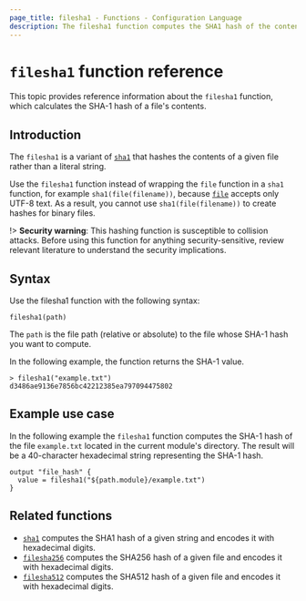 ```yaml
---
page_title: filesha1 - Functions - Configuration Language
description: The filesha1 function computes the SHA1 hash of the contents of a given file and encodes it as hex.
---
```


# `filesha1` function reference
This topic provides reference information about the `filesha1` function, which calculates the SHA-1 hash of a file's contents. 

## Introduction

The `filesha1` is a variant of [`sha1`](/terraform/language/functions/sha1) that hashes the contents of a given file rather than a literal string. 

Use the `filesha1` function instead of wrapping the `file` function in a `sha1` function, for example `sha1(file(filename))`, because [`file`](/terraform/language/functions/file) accepts only UTF-8 text. As a result, you cannot use `sha1(file(filename))`  to create hashes for binary files.

!> **Security warning**: This hashing function is susceptible to collision attacks. Before using this function for anything security-sensitive, review relevant literature to understand the security implications.

## Syntax

Use the filesha1 function with the following syntax:

```hcl
filesha1(path) 
```

The `path` is the file path (relative or absolute) to the file whose SHA-1 hash you want to compute.

In the following example, the function returns the SHA-1 value.

```hcl
> filesha1("example.txt")
d3486ae9136e7856bc42212385ea797094475802
```

## Example use case

In the following example the `filesha1` function computes the SHA-1 hash of the file `example.txt` located in the current module's directory. The result will be a 40-character hexadecimal string representing the SHA-1 hash.

```hcl
output "file_hash" { 
  value = filesha1("${path.module}/example.txt") 
}
```

## Related functions

- [`sha1`](/terraform/language/functions/sha1) computes the SHA1 hash of a given string and encodes it with hexadecimal digits.
- [`filesha256`](/terraform/language/functions/filesha256) computes the SHA256 hash of a given file and encodes it with hexadecimal digits.
- [`filesha512`](/terraform/language/functions/filesha512) computes the SHA512 hash of a given file and encodes it with hexadecimal digits.
